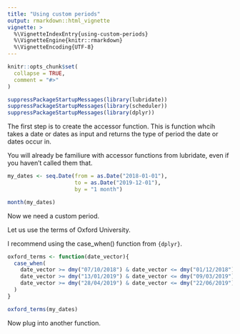 ```yaml
---
title: "Using custom periods"
output: rmarkdown::html_vignette
vignette: >
  %\VignetteIndexEntry{using-custom-periods}
  %\VignetteEngine{knitr::rmarkdown}
  %\VignetteEncoding{UTF-8}
---
```


```r
knitr::opts_chunk$set(
  collapse = TRUE,
  comment = "#>"
)
```

```r
suppressPackageStartupMessages(library(lubridate))
suppressPackageStartupMessages(library(scheduler))
suppressPackageStartupMessages(library(dplyr))
```

The first step is to create the accessor function. This is function whcih
takes a date or dates as input and returns the type of period the date or dates
occur in.

You will already be familiure with accessor functions from lubridate, even if
you haven't called them that.

```r
my_dates <- seq.Date(from = as.Date("2018-01-01"),
                     to = as.Date("2019-12-01"),
                     by = "1 month")

month(my_dates)
```

Now we need a custom period. 

Let us use the terms of Oxford University.

I recommend using the case_when() function from `{dplyr}`.

```r
oxford_terms <- function(date_vector){
  case_when(
    date_vector >= dmy("07/10/2018") & date_vector <= dmy("01/12/2018") ~ "Michaelmas 2018",
    date_vector >= dmy("13/01/2019") & date_vector <= dmy("09/03/2019") ~ "Hilary 2019",
    date_vector >= dmy("28/04/2019") & date_vector <= dmy("22/06/2019") ~ "Trinity 2019"
  )
}

oxford_terms(my_dates)
```

Now plug into another function.



